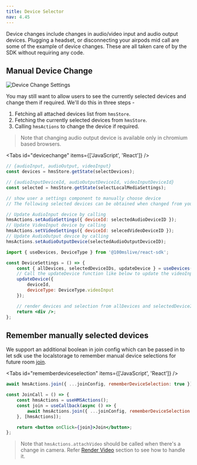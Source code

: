 ```yaml
---
title: Device Selector
nav: 4.45
---
```


Device changes include changes in audio/video input and audio output devices. Plugging a headset, or disconnecting your airpods mid call are
some of the example of device changes. These are all taken care of by the SDK without requiring any code.

## Manual Device Change

![Device Change Settings](/guides/settings.png)

You may still want to allow users to see the currently selected devices and change them if required. We'll do this in three steps -

1. Fetching all attached devices list from `hmsStore`.
2. Fetching the currently selected devices from `hmsStore`.
3. Calling `hmsActions` to change the device if required.

> Note that changing audio output device is available only in chromium based browsers.

<Tabs id="devicechange" items={['JavaScript', 'React']} />

<Tab id='devicechange-0'>

```js
// {audioInput, audioOutput, videoInput}
const devices = hmsStore.getState(selectDevices);

// {audioInputDeviceId, audioOutputDeviceId, videoInputDeviceId}
const selected = hmsStore.getState(selectLocalMediaSettings);

// show user a settings component to manually choose device
// The following selected devices can be obtained when changed from your UI.

// Update AudioInput device by calling
hmsActions.setAudioSettings({ deviceId: selectedAudioDeviceID });
// Update VideoInput device by calling
hmsActions.setVideoSettings({ deviceId: selecedVideoDeviceID });
// Update AudioOutput device by calling
hmsActions.setAudioOutputDevice(selectedAudioOutputDeviceID);
```

</Tab>

<Tab id='devicechange-1'>

```jsx
import { useDevices, DeviceType } from '@100mslive/react-sdk';

const DeviceSettings = () => {
    const { allDevices, selectedDeviceIDs, updateDevice } = useDevices();
    // Call the updateDevice function like below to update the videoInput device. Similarly for audio input and output pass corresponding deviceId and DeviceType
    updateDevice({
        deviceId,
        deviceType: DeviceType.videoInput
    });

    // render devices and selection from allDevices and selectedDeviceIDs
    return <div />;
};
```

</Tab>

## Remember manually selected devices

We support an additional boolean in join config which can be passed in to let sdk use the localstorage to remember
manual device selections for future room [join](./join).

<Tabs id="rememberdeviceselection" items={['JavaScript', 'React']} />

<Tab id='rememberdeviceselection-0'>

```js
await hmsActions.join({ ...joinConfig, rememberDeviceSelection: true });
```

</Tab>

<Tab id='rememberdeviceselection-1'>

```jsx
const JoinCall = () => {
    const hmsActions = useHMSActions();
    const join = useCallback(async () => {
        await hmsActions.join({ ...joinConfig, rememberDeviceSelection: true });
    }, [hmsActions]);

    return <button onClick={join}>Join</button>;
};
```

</Tab>

> Note that `hmsActions.attachVideo` should be called when there's a change in camera. Refer [Render Video](./render-video#when-to-attach-detach-videos) section to see how to handle it.
